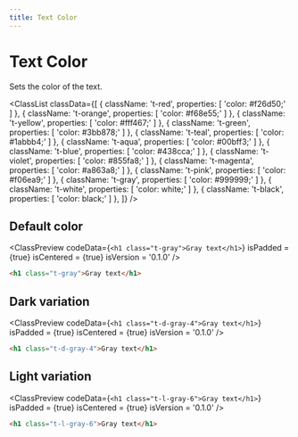 ```yaml
---
title: Text Color
---
```



# Text Color

Sets the color of the text.

<ClassList
  classData={[
    {
      className: 't-red',
      properties: [
        'color: #f26d50;'
      ]
    },
    {
      className: 't-orange',
      properties: [
        'color: #f68e55;'
      ]
    },
    {
      className: 't-yellow',
      properties: [
        'color: #fff467;'
      ]
    },
    {
      className: 't-green',
      properties: [
        'color: #3bb878;'
      ]
    },
    {
      className: 't-teal',
      properties: [
        'color: #1abbb4;'
      ]
    },
    {
      className: 't-aqua',
      properties: [
        'color: #00bff3;'
      ]
    },
    {
      className: 't-blue',
      properties: [
        'color: #438cca;'
      ]
    },
    {
      className: 't-violet',
      properties: [
        'color: #855fa8;'
      ]
    },
    {
      className: 't-magenta',
      properties: [
        'color: #a863a8;'
      ]
    },
    {
      className: 't-pink',
      properties: [
        'color: #f06ea9;'
      ]
    },
    {
      className: 't-gray',
      properties: [
        'color: #999999;'
      ]
    },
    {
      className: 't-white',
      properties: [
        'color: white;'
      ]
    },
    {
      className: 't-black',
      properties: [
        'color: black;'
      ]
    },
  ]}
/>

## Default color

<ClassPreview
  codeData={`
    <h1 class="t-gray">Gray text</h1>
  `}
  isPadded = {true}
  isCentered = {true}
  isVersion = '0.1.0'
/>

```html
<h1 class="t-gray">Gray text</h1>
```

## Dark variation

<ClassPreview
  codeData={`
    <h1 class="t-d-gray-4">Gray text</h1>
  `}
  isPadded = {true}
  isCentered = {true}
  isVersion = '0.1.0'
/>

```html
<h1 class="t-d-gray-4">Gray text</h1>
```

## Light variation

<ClassPreview
  codeData={`
    <h1 class="t-l-gray-6">Gray text</h1>
  `}
  isPadded = {true}
  isCentered = {true}
  isVersion = '0.1.0'
/>

```html
<h1 class="t-l-gray-6">Gray text</h1>
```